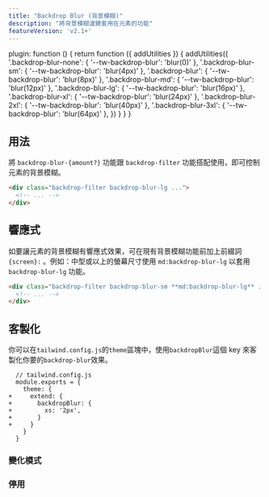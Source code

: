 ```yaml
---
title: "Backdrop Blur (背景模糊)" 
description: "將背景模糊濾鏡套用在元素的功能"
featureVersion: 'v2.1+'
---
```



  plugin: function () {
    return function ({ addUtilities }) {
      addUtilities({
        '.backdrop-blur-none': { '--tw-backdrop-blur': 'blur(0)' },
        '.backdrop-blur-sm': { '--tw-backdrop-blur': 'blur(4px)' },
        '.backdrop-blur': { '--tw-backdrop-blur': 'blur(8px)' },
        '.backdrop-blur-md': { '--tw-backdrop-blur': 'blur(12px)' },
        '.backdrop-blur-lg': { '--tw-backdrop-blur': 'blur(16px)' },
        '.backdrop-blur-xl': { '--tw-backdrop-blur': 'blur(24px)' },
        '.backdrop-blur-2xl': { '--tw-backdrop-blur': 'blur(40px)' },
        '.backdrop-blur-3xl': { '--tw-backdrop-blur': 'blur(64px)' },
      })
    }
  }
}

## 用法
<!-- 
Use the `backdrop-blur-{amount?}` utilities alongside the `backdrop-filter` utility to control an element’s backdrop blur. -->
將 `backdrop-blur-{amount?}` 功能跟 `backdrop-filter` 功能搭配使用，即可控制元素的背景模糊。

```html
<div class="backdrop-filter backdrop-blur-lg ...">
  <!-- ... -->
</div>
```

## 響應式

<!-- To control an element's backdrop blur at a specific breakpoint, add a {screen}: prefix to any existing backdrop blur utility. For example, use md:backdrop-blur-lg to apply the backdrop-blur-lg utility at only medium screen sizes and above. -->
如要讓元素的背景模糊有響應式效果，可在現有背景模糊功能前加上前綴詞 `{screen}:` 。例如：中型或以上的螢幕尺寸使用 `md:backdrop-blur-lg` 以套用 `backdrop-blur-lg` 功能。

```html
<div class="backdrop-filter backdrop-blur-sm **md:backdrop-blur-lg** ...">
  <!-- ... -->
</div>
```
<Responsive />

## 客製化

<!-- You can customize which `backdrop-blur` utilities are generated using the `backdropBlur` key in the `theme` section of your `tailwind.config.js` file. -->
你可以在`tailwind.config.js`的`theme`區塊中，使用`backdropBlur`這個 key 來客製化你要的`backdrop-blur`效果。

```diff-js
  // tailwind.config.js
  module.exports = {
    theme: {
+     extend: {
+       backdropBlur: {
+         xs: '2px',
+       }
+     }
    }
  }
```

<Customizing />

### 變化模式

<Variants plugin="backdropBlur" name="backdrop blur" />

### 停用

<Disabling plugin="backdropBlur" name="backdrop blur" />
